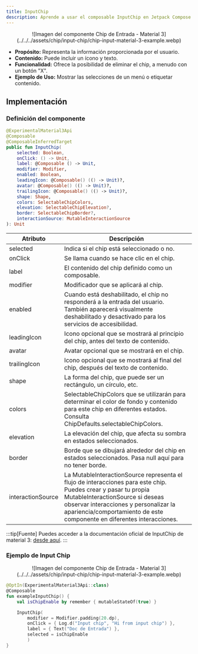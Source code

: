 ```yaml
---
title: InputChip
description: Aprende a usar el composable InputChip en Jetpack Compose.
---
```



[comment]: <> (La ruta siempre será assets/nombeComponente/componente-header.webp)

<center>![Imagen del componente Chip de Entrada - Material 3](../../../assets/chip/input-chip/chip-input-material-3-example.webp)</center>

- **Propósito:** Representa la información proporcionada por el usuario.
- **Contenido:** Puede incluir un ícono y texto.
- **Funcionalidad:** Ofrece la posibilidad de eliminar el chip, a menudo con un botón "X".
- **Ejemplo de Uso:** Mostrar las selecciones de un menú o etiquetar contenido.

## Implementación

### Definición del componente

[comment]: <> (Añade un ``TabItem`` por cada tipo de implementación que tenga)

<Tabs>
<TabItem label="Material 3">

```kotlin frame="terminal"
@ExperimentalMaterial3Api
@Composable
@ComposableInferredTarget
public fun InputChip(
    selected: Boolean,
    onClick: () -> Unit,
    label: @Composable () -> Unit,
    modifier: Modifier,
    enabled: Boolean,
    leadingIcon: @Composable() (() -> Unit)?,
    avatar: @Composable() (() -> Unit)?,
    trailingIcon: @Composable() (() -> Unit)?,
    shape: Shape,
    colors: SelectableChipColors,
    elevation: SelectableChipElevation?,
    border: SelectableChipBorder?,
    interactionSource: MutableInteractionSource
): Unit
```

Atributo | Descripción
------ | -----------
selected | Indica si el chip está seleccionado o no.
onClick | Se llama cuando se hace clic en el chip.
label | El contenido del chip definido como un composable.
modifier | Modificador que se aplicará al chip.
enabled | Cuando está deshabilitado, el chip no responderá a la entrada del usuario. También aparecerá visualmente deshabilitado y desactivado para los servicios de accesibilidad.
leadingIcon | Icono opcional que se mostrará al principio del chip, antes del texto de contenido.
avatar | Avatar opcional que se mostrará en el chip.
trailingIcon | Icono opcional que se mostrará al final del chip, después del texto de contenido.
shape | La forma del chip, que puede ser un rectángulo, un círculo, etc.
colors | SelectableChipColors que se utilizarán para determinar el color de fondo y contenido para este chip en diferentes estados. Consulta ChipDefaults.selectableChipColors.
elevation | La elevación del chip, que afecta su sombra en estados seleccionados.
border | Borde que se dibujará alrededor del chip en estados seleccionados. Pasa null aquí para no tener borde.
interactionSource | La MutableInteractionSource representa el flujo de interacciones para este chip. Puedes crear y pasar tu propia MutableInteractionSource si deseas observar interacciones y personalizar la apariencia/comportamiento de este componente en diferentes interacciones.

</TabItem>
</Tabs>

[comment]: <> (No modifiques el tip)

:::tip[Fuente]
Puedes acceder a la documentación oficial de InputChip de material 3:
[desde aquí](https://developer.android.com/jetpack/compose/components/chip?hl=es-419#input).
:::

### Ejemplo de Input Chip

<Tabs>
<TabItem label="Material 3">

<center>![Imagen del componente Chip de Entrada - Material 3](../../../assets/chip/input-chip/chip-input-material-3-example.webp)</center>

```kotlin frame="terminal"
@OptIn(ExperimentalMaterial3Api::class)
@Composable
fun exampleInputChip() {
    val isChipEnable by remember { mutableStateOf(true) }

    InputChip(
        modifier = Modifier.padding(20.dp),
        onClick = { Log.d("Input chip", "Hi from input chip") },
        label = { Text("Doc de Entrada") },
        selected = isChipEnable
        )
}
```

</TabItem>
</Tabs>